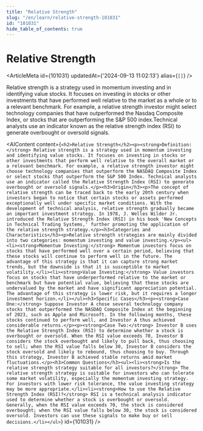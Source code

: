```yaml
---
title: "Relative Strength"
slug: "/en/learn/relative-strength-101031"
id: "101031"
hide_table_of_contents: true
---
```



# Relative Strength

<ArticleMeta id={101031} updatedAt={'2024-09-13 11:02:13'} alias={`[]`} />
<div className='border-solid border-b border-t-0 my-4 border-[var(--ifm-color-gray-300)]' />

Relative strength is a strategy used in momentum investing and in identifying value stocks. It focuses on investing in stocks or other investments that have performed well relative to the market as a whole or to a relevant benchmark. For example, a relative strength investor might select technology companies that have outperformed the Nasdaq Composite Index, or stocks that are outperforming the S&P 500 index.Technical analysts use an indicator known as the relative strength index (RSI) to generate overbought or oversold signals.

<AIContent content={`<h2>Relative Strength</h2><p><strong>Definition:</strong> Relative strength is a strategy used in momentum investing and identifying value stocks. It focuses on investing in stocks or other investments that perform well relative to the overall market or a relevant benchmark. For example, a relative strength investor might choose technology companies that outperform the NASDAQ Composite Index or select stocks that outperform the S&P 500 Index. Technical analysts use an indicator called the Relative Strength Index (RSI) to generate overbought or oversold signals.</p><h3>Origin</h3><p>The concept of relative strength can be traced back to the early 20th century when investors began to notice that certain stocks or assets performed exceptionally well under specific market conditions. With the development of technical analysis, relative strength gradually became an important investment strategy. In 1978, J. Welles Wilder Jr. introduced the Relative Strength Index (RSI) in his book 'New Concepts in Technical Trading Systems,' further promoting the application of the relative strength strategy.</p><h3>Categories and Characteristics</h3><p>Relative strength strategies are mainly divided into two categories: momentum investing and value investing.</p><ul><li><strong>Momentum Investing:</strong> Momentum investors focus on stocks that have performed well over a certain period, believing that these stocks will continue to perform well in the future. The advantage of this strategy is that it can capture strong market trends, but the downside is that it is susceptible to market volatility.</li><li><strong>Value Investing:</strong> Value investors focus on stocks that have underperformed relative to the market or benchmark but have potential value, believing that these stocks are undervalued by the market and have significant appreciation potential. The advantage of this strategy is lower risk, but it requires a longer investment horizon.</li></ul><h3>Specific Cases</h3><p><strong>Case One:</strong> Suppose Investor A chose several technology company stocks that outperformed the NASDAQ Composite Index at the beginning of 2023, such as Apple and Microsoft. In the following months, these stocks continued to perform well, and Investor A thus achieved considerable returns.</p><p><strong>Case Two:</strong> Investor B uses the Relative Strength Index (RSI) to determine whether a stock is overbought or oversold. When the RSI value exceeds 70, Investor B considers the stock overbought and likely to pull back, thus choosing to sell; when the RSI value falls below 30, Investor B considers the stock oversold and likely to rebound, thus choosing to buy. Through this strategy, Investor B achieved stable returns amid market fluctuations.</p><h3>Common Questions</h3><ul><li><strong>Is the relative strength strategy suitable for all investors?</strong> The relative strength strategy is suitable for investors who can tolerate some market volatility, especially the momentum investing strategy. For investors with lower risk tolerance, the value investing strategy may be more appropriate.</li><li><strong>How to use the Relative Strength Index (RSI)?</strong> RSI is a technical analysis indicator used to determine whether a stock is overbought or oversold. Generally, when the RSI value exceeds 70, the stock is considered overbought; when the RSI value falls below 30, the stock is considered oversold. Investors can use these signals to make buy or sell decisions.</li></ul>`} id={101031} />
